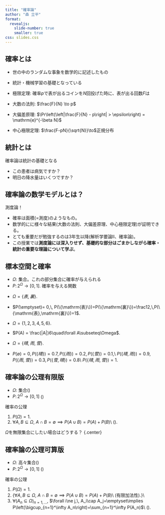 ```yaml
---
title: "確率論"
author: "森 立平"
format:
  revealjs:
    slide-number: true
    smaller: true
css: slides.css
---
```


## 確率とは

* 世の中のランダムな事象を数学的に記述したもの
* 統計・機械学習の基礎となっている
* 極限定理: 確率$p$で表が出るコインを$N$回投げた時に、表が出る回数$F$は

* 大数の法則: $\frac{F}{N} \to p$
* 大偏差原理: $\Pr\left(\left|\frac{F}{N} - p\right| > \epsilon\right) = \mathrm{e}^{-\beta N}$
* 中心極限定理: $\frac{F-pN}{\sqrt{N}}\to$正規分布

## 統計とは

確率論は統計の基礎となる

* この患者は病気ですか？
* 明日の降水量はいくつですか？

## 確率論の数学モデルとは？

:::{.r-stack}
測度論！
:::

* 確率は面積($=$測度)のようなもの。
* 数学的に\textbf{厳密}に様々な結果(大数の法則、大偏差原理、中心極限定理)が証明できる。
* とても重要だが勉強するのは3年生以降(解析学要論Ⅱ、確率論)。
* この授業では**測度論には深入りせず、基礎的な部分はごまかしながら確率・統計の重要な理論について学ぶ**。

## 標本空間と確率

* $\Omega\colon$ 集合。これの部分集合に確率が与えられる
* $P\colon 2^\Omega\to[0,1].$ 確率を与える関数

::: {#exm-prob}

* $\Omega=\{表,裏\}$.
* $P(\emptyset)= 0,\, P(\{\mathrm{表}\})=P(\{\mathrm{裏}\})=\frac12,\,P(\{\mathrm{表},\mathrm{裏}\})=1$.

* $\Omega=\{1,2,3,4,5,6\}$.
* $P(A) = \frac{|A|}6\quad\forall A\subseteq\Omega$.

* $\Omega=\{晴,雨,雪\}$.
* $P(\emptyset)= 0,\, P(\{晴\})=0.7,\, P(\{雨\})=0.2,\,P(\{雪\})=0.1$,\\
$P(\{晴,雨\})=0.9,\, P(\{雨,雪\})=0.3,\, P(\{雪,晴\})=0.8$\\
$P(\{晴,雨,雪\})=1$.
:::

## 確率論の公理有限版
* $\Omega\colon$ \emm{有限}集合(\emm{標本空間})
* $P\colon 2^\Omega\to[0,1]$ (\emm{確率測度})

確率の公理

1. $P(\Omega)=1$.
2. $\forall A, B\subseteq\Omega$, $A\cap B=\emptyset\implies P(A\cup B)=P(A)+P(B)$\\ (\emm{有限加法性}).

$\Omega$を無限集合にしたい場合はどうする？ {.center}

## 確率論の公理可算版
* $\Omega\colon$ 高々\emm{可算}集合(\emm{標本空間})
* $P\colon 2^\Omega\to[0,1]$ (\emm{確率測度})

確率の公理

1. $P(\Omega)=1$.
2. {\color{lightgray}$\forall A, B\subseteq\Omega$, $A\cap B=\emptyset\implies P(A\cup B)=P(A)+P(B)$\\ (有限加法性).}\\
3. $\forall (A_n\subseteq\Omega)_{n=1,\dotsc}$, $\forall i\ne j,\, A_i\cap A_j=\emptyset\implies P\left(\bigcup_{n=1}^\infty A_n\right)=\sum_{n=1}^\infty P(A_n)$\\ (\emm{完全加法性, $\sigma$-加法性}).

